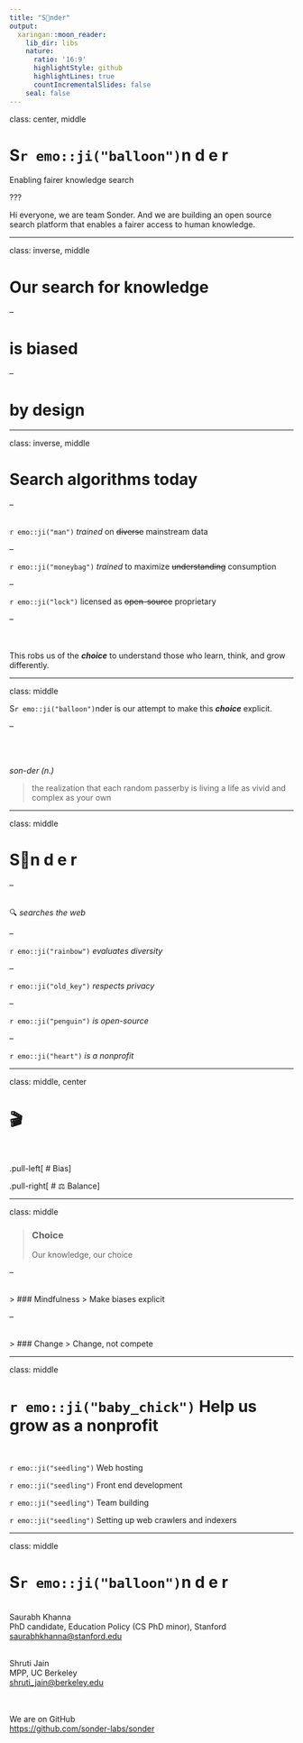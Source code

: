 ```yaml
---
title: "S🎈nder"
output:
  xaringan::moon_reader:
    lib_dir: libs
    nature:
      ratio: '16:9'
      highlightStyle: github
      highlightLines: true
      countIncrementalSlides: false
    seal: false
---
```


class: center, middle

# S`r emo::ji("balloon")`n d e r

Enabling fairer knowledge search

???

Hi everyone, we are team Sonder. And we are building an open source search platform that enables a fairer access to human knowledge.

---

class: inverse, middle

# Our search for knowledge 

--

# is biased

--

# by design

---

class: inverse, middle

# Search algorithms today

--

<br/>
`r emo::ji("man")` _trained_ on ~~diverse~~ mainstream data

--

`r emo::ji("moneybag")` _trained_ to maximize ~~understanding~~ consumption

--

`r emo::ji("lock")` licensed as ~~open-source~~ proprietary

--

<br/><br/>
This robs us of the _**choice**_ to understand those who learn, think, and grow differently. 


---

class: middle

S`r emo::ji("balloon")`nder is our attempt to make this _**choice**_ explicit.

--

<br/><br/>


*son-der (n.)*

> the realization that each random passerby is living a life as vivid and complex as your own

---

class: middle

# S🎈n d e r

--

<br/>
🔍 _searches the web_

--

`r emo::ji("rainbow")` _evaluates diversity_

--

`r emo::ji("old_key")` _respects privacy_ 

--

`r emo::ji("penguin")` _is open-source_

--

`r emo::ji("heart")` _is a nonprofit_

---


class: middle, center

# 🎬

<br/>

.pull-left[
# Bias
]

.pull-right[
# ⚖️ Balance
]

---

class: middle

> ### Choice
> Our knowledge, our choice

--

<br/>
> ### Mindfulness
> Make biases explicit

--

<br/>
> ### Change
> Change, not compete

---

class: middle

# `r emo::ji("baby_chick")` Help us grow as a nonprofit

<br/>

`r emo::ji("seedling")` Web hosting

`r emo::ji("seedling")` Front end development

`r emo::ji("seedling")` Team building

`r emo::ji("seedling")` Setting up web crawlers and indexers


---

class: middle

# S`r emo::ji("balloon")`n d e r

<br/>
Saurabh Khanna<br/>
PhD candidate, Education Policy (CS PhD minor), Stanford<br/>
<saurabhkhanna@stanford.edu>

<br/>
Shruti Jain<br/>
MPP, UC Berkeley<br/>
<shruti_jain@berkeley.edu>

<br/><br/>
We are on GitHub<br/>
<https://github.com/sonder-labs/sonder>

